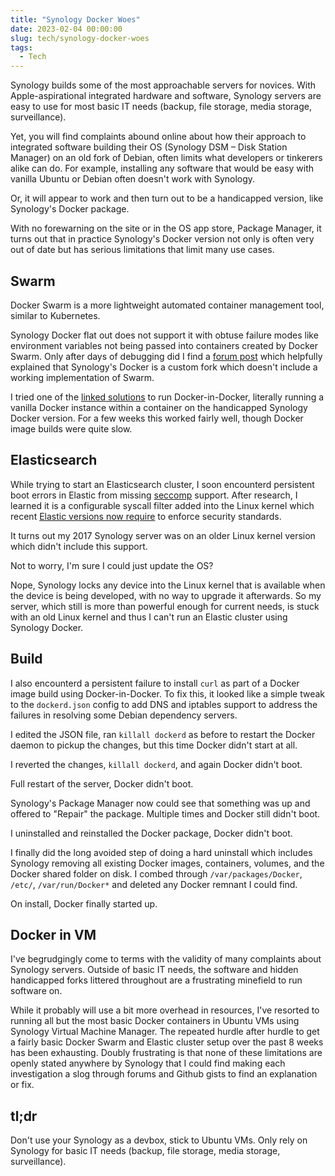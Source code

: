 ```yaml
---
title: "Synology Docker Woes"
date: 2023-02-04 00:00:00
slug: tech/synology-docker-woes
tags:
  - Tech
---
```


Synology builds some of the most approachable servers for novices. With Apple-aspirational integrated hardware and software, Synology servers are easy to use for most basic IT needs (backup, file storage, media storage, surveillance).

Yet, you will find complaints abound online about how their approach to integrated software building their OS (Synology DSM – Disk Station Manager) on an old fork of Debian, often limits what developers or tinkerers alike can do. For example, installing any software that would be easy with vanilla Ubuntu or Debian often doesn't work with Synology.

Or, it will appear to work and then turn out to be a handicapped version, like Synology's Docker package.

With no forewarning on the site or in the OS app store, Package Manager, it turns out that in practice Synology's Docker version not only is often very out of date but has serious limitations that limit many use cases.

## Swarm

Docker Swarm is a more lightweight automated container management tool, similar to Kubernetes.

Synology Docker flat out does not support it with obtuse failure modes like environment variables not being passed into containers created by Docker Swarm. Only after days of debugging did I find a [forum post](https://community.synology.com/enu/forum/1/post/131600?page=3&sort=oldest) which helpfully explained that Synology's Docker is a custom fork which doesn't include a working implementation of Swarm.

I tried one of the [linked solutions](https://kristoferlundgren.medium.com/synology-run-the-latest-docker-daemon-without-patching-dsm6-x-7bb4834d87bc) to run Docker-in-Docker, literally running a vanilla Docker instance within a container on the handicapped Synology Docker version. For a few weeks this worked fairly well, though Docker image builds were quite slow.

## Elasticsearch

While trying to start an Elasticsearch cluster, I soon encounterd persistent boot errors in Elastic from missing [seccomp](https://docs.docker.com/engine/security/seccomp/) support. After research, I learned it is a configurable syscall filter added into the Linux kernel which recent [Elastic versions now require](https://www.elastic.co/blog/seccomp-in-the-elastic-stack) to enforce security standards.

It turns out my 2017 Synology server was on an older Linux kernel version which didn't include this support.

Not to worry, I'm sure I could just update the OS?

Nope, Synology locks any device into the Linux kernel that is available when the device is being developed, with no way to upgrade it afterwards. So my server, which still is more than powerful enough for current needs, is stuck with an old Linux kernel and thus I can't run an Elastic cluster using Synology Docker.

## Build

I also encounterd a persistent failure to install `curl` as part of a Docker image build using Docker-in-Docker. To fix this, it looked like a simple tweak to the `dockerd.json` config to add DNS and iptables support to address the failures in resolving some Debian dependency servers.

I edited the JSON file, ran `killall dockerd` as before to restart the Docker daemon to pickup the changes, but this time Docker didn't start at all.

I reverted the changes, `killall dockerd`, and again Docker didn't boot.

Full restart of the server, Docker didn't boot.

Synology's Package Manager now could see that something was up and offered to "Repair" the package. Multiple times and Docker still didn't boot.

I uninstalled and reinstalled the Docker package, Docker didn't boot.

I finally did the long avoided step of doing a hard uninstall which includes Synology removing all existing Docker images, containers, volumes, and the Docker shared folder on disk. I combed through `/var/packages/Docker`, `/etc/`, `/var/run/Docker*` and deleted any Docker remnant I could find.

On install, Docker finally started up.

## Docker in VM

I've begrudgingly come to terms with the validity of many complaints about Synology servers. Outside of basic IT needs, the software and hidden handicapped forks littered throughout are a frustrating minefield to run software on.

While it probably will use a bit more overhead in resources, I've resorted to running all but the most basic Docker containers in Ubuntu VMs using Synology Virtual Machine Manager. The repeated hurdle after hurdle to get a fairly basic Docker Swarm and Elastic cluster setup over the past 8 weeks has been exhausting. Doubly frustrating is that none of these limitations are openly stated anywhere by Synology that I could find making each investigation a slog through forums and Github gists to find an explanation or fix.

## tl;dr

Don't use your Synology as a devbox, stick to Ubuntu VMs. Only rely on Synology for basic IT needs (backup, file storage, media storage, surveillance).
